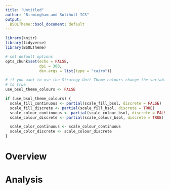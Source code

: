 ```yaml
---
title: "Untitled"
author: "Birmingham and Solihull ICS"
output:
  BSOLTheme::bsol_document: default
---
```


```r

library(knitr)
library(tidyverse)
library(BSOLTheme)

# set default options
opts_chunk$set(echo = FALSE,
               dpi = 300,
               dev.args = list(type = "cairo"))

# if you want to use the Strategy Unit Theme colours change the variable below
# to true
use_bsol_theme_colours <- FALSE

if (use_bsol_theme_colours) {
  scale_fill_continuous <- partial(scale_fill_bsol, discrete = FALSE)
  scale_fill_discrete <- partial(scale_fill_bsol, discrete = TRUE)
  scale_colour_continuous <- partial(scale_colour_bsol, discrete = FALSE)
  scale_colour_discrete <- partial(scale_colour_bsol, discrete = TRUE)

  scale_color_continuous <- scale_colour_continuous
  scale_color_discrete <- scale_colour_discrete
}
```

# Overview

# Analysis

